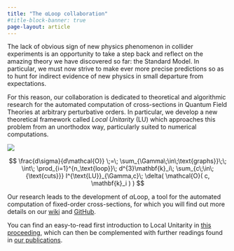 ```yaml
---
title: "The αLoop collaboration"
#title-block-banner: true
page-layout: article
---
```


::: {.justify}

The lack of obvious sign of new physics phenomenon in collider experiments is an opportunity to take a step back and reflect on the amazing theory we have discovered so far: the Standard Model. In particular, we must now strive to make ever more precise predictions so as to hunt for indirect evidence of new physics in small departure from expectations.

For this reason, our collaboration is dedicated to theoretical and algorithmic research for the automated computation of cross-sections in Quantum Field Theories at arbitrary perturbative orders. In particular, we develop a new theoretical framework called *Local Unitarity* (LU) which approaches this problem from an unorthodox way, particularly suited to numerical computations.

![](./resources/double_triangle.png)

$$
\frac{d\sigma}{d\mathcal{O}} \;=\; \sum_{\Gamma\;\in\;\text{graphs}}\;\;
\int\; \prod_{i=1}^{n_\text{loop}}\; d^{3}\mathbf{k}_i\;
\sum_{c\;\in\;{\text{cuts}}} I^{\text{LU}}_{\Gamma,c}\;
\delta( \mathcal{O}( c, \mathbf{k}_i ) )
$$

Our research leads to the development of $\alpha\text{Loop}$, a tool for the automated computation of fixed-order cross-sections, for which you will find out more details on our [wiki](https://wiki.alphaloop.ch) and [GitHub](https://github.com/alphal00p/alphaloop).

You can find an easy-to-read first introduction to Local Unitarity in [this proceeding](https://arxiv.org/pdf/2110.15662.pdf), which can then be complemented with further readings found in [our publications](references.qmd).

:::